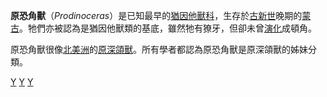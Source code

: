 {{refimprove|time=2013-09-04}}
{{Automatic taxobox
| taxon = Prodinoceras
| authority = [[威廉·狄勒·馬修|Matthew]], [[葛蘭階|Granger]] & [[喬治·蓋洛德·辛普森|Simpson]], 1929
| name = 原恐角獸屬
| fossil_range = 晚[[古新世|古新世]]
| image=Prodinoceras xinjiangensis e.jpg
| subdivision_ranks = [[種|種]]
| subdivision =
* [[雙尖原恐角獸|雙尖原恐角獸]] ''P. diconicus''
* [[吐魯番原恐角獸|吐魯番原恐角獸]] ''P. turfanensis''
* [[新疆原恐角獸|新疆原恐角獸]] ''P. xinjiangensis''
| synonyms = 
* ''Mongolotherium'' Flerov, 1952
* ''Jiaoluotherium'' Tong, 1978
* ''Houyanotherium'' Tong, 1978
* ''Phenaceras'' Tong, 1979
* ''Ganatherium'' Tong, 1979
* ''Pyrodon'' Zhai, 1978
}}

'''原恐角獸'''（''Prodinoceras''）是已知最早的[[猶因他獸科|猶因他獸科]]，生存於[[古新世|古新世]]晚期的[[蒙古|蒙古]]。牠們亦被認為是猶因他獸類的基底，雖然牠有獠牙，但卻未曾[[演化|演化]]成頓角。

原恐角獸很像[[北美洲|北美洲]]的[[原深頜獸|原深頜獸]]。所有學者都認為原恐角獸是原深頜獸的姊妹分類。
{{Taxonbar|from=Q2564411}}

[[Category:原恐角獸屬|Y]]
[[Category:古新世哺乳類|Y]]
[[Category:1929年描述的分类群|Y]]
